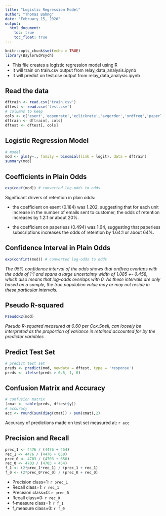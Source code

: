 ```yaml
---
title: "Logistic Regression Model"
author: "Thomas Bahng"
date: "February 15, 2020"
output: 
  html_document:
    toc: true
    toc_float: true
---
```


```r
knitr::opts_chunk$set(echo = TRUE)
library(BaylorEdPsych)
```

* This file creates a logistic regression model using R
* It will train on train.csv output from relay_data_analysis.ipynb
* It will predict on test.csv output from relay_data_analysis.ipynb

## Read the data

```r
dftrain <- read.csv('train.csv')
dftest <- read.csv('test.csv')
# columns to keep
cols <- c('esent','eopenrate','eclickrate','avgorder','ordfreq','paperless','y')
dftrain <- dftrain[, cols]
dftest <- dftest[, cols]
```

## Logistic Regression Model

```r
# model
mod <- glm(y~., family = binomial(link = logit), data = dftrain)
summary(mod)
```

## Coefficients in Plain Odds

```r
exp(coef(mod)) # converted log-odds to odds
```

Significant drivers of retention in plain odds: 

* the coefficient on esent (0.184) was 1.202, suggesting that for each unit increase in the number of emails sent to customer, the odds of retention increases by 1.2:1 or about 20%.

* the coefficient on paperless (0.494) was 1.64, suggesting that paperless subscriptions increases the odds of retention by 1.64:1 or about 64%.

## Confidence Interval in Plain Odds

```r
exp(confint(mod)) # converted log-odds to odds
```

*The 95% confidence interval of the odds shows that ordfreq overlaps with the odds of 1:1 and spans a large uncertainty width of 1.085 +- 0.458, which also means that log-odds overlaps with 0. As these intervals are only based on a sample, the true population value may or may not reside in these particular intervals.*

## Pseudo R-squared

```r
PseudoR2(mod)
```

*Pseudo R-squared measured at 0.60 per Cox.Snell, can loosely be interpreted as the proportion of variance in retained accounted for by the predictor variables*

## Predict Test Set

```r
# predict test set
preds <- predict(mod, newdata = dftest, type = 'response')
preds <- ifelse(preds > 0.5, 1, 0)
```

## Confusion Matrix and Accuracy

```r
# confusion matrix
(cmat <- table(preds, dftest$y))
# accuracy
acc <- round(sum(diag(cmat)) / sum(cmat),2)
```

Accuracy of predictions made on test set measured at: `r acc`

## Precision and Recall

```r
prec_1 <- 4476 / (4476 + 454)
rec_1 <- 4476 / (4476 + 650)
prec_0 <- 4703 / (4703 + 650)
rec_0 <- 4703 / (4703 + 454)
f_1 <- (2*prec_1*rec_1) / (prec_1 + rec_1)
f_0 <- (2*prec_0*rec_0) / (prec_0 + rec_0)
```

* Precision class=1: `r prec_1`
* Recall class=1: `r rec_1`
* Precision class=0: `r prec_0`
* Recall class=0: `r rec_0`
* f-measure class=1: `r f_1`
* f_measure class=0: `r f_0`